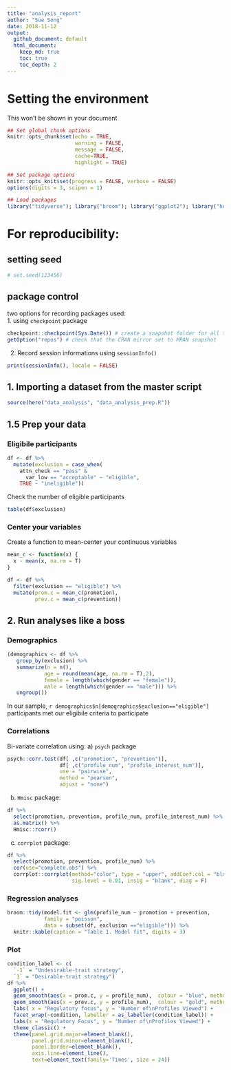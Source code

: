 ```yaml
---
title: "analysis_report"
author: "Sue Song"
date: 2018-11-12
output: 
  github_document: default
  html_document:
    keep_md: true
    toc: true
    toc_depth: 2
---
```


# Setting the environment 
This won't be shown in your document
```r
## Set global chunk options
knitr::opts_chunk$set(echo = TRUE, 
                      warning = FALSE, 
                      message = FALSE,
                      cache=TRUE,
                      highlight = TRUE)
```

```r
## Set package options
knitr::opts_knit$set(progress = FALSE, verbose = FALSE)
options(digits = 3, scipen = 1)
```

```r
## Load packages
library("tidyverse"); library("broom"); library("ggplot2"); library("here")
```


# For reproducibility:
## setting seed
```r
# set.seed(123456)
```

## package control
two options for recording packages used:  
1. using `checkpoint` package
```r
checkpoint::checkpoint(Sys.Date()) # create a snapshot folder for all the install pakges
getOption("repos") # check that the CRAN mirror set to MRAN snapshot
```
  
2. Record session informations using `sessionInfo()`  
```r
print(sessionInfo(), locale = FALSE)
```

## 1. Importing a dataset from the master script
```r
source(here("data_analysis", "data_analysis_prep.R"))
```

## 1.5 Prep your data
### Eligibile participants
```r
df <- df %>%
  mutate(exclusion = case_when(
    attn_check == "pass" &
      var_low == "acceptable" ~ "eligible",
    TRUE ~ "ineligible"))
```

Check the number of eligible participants
```r
table(df$exclusion)
```

### Center your variables
Create a function to mean-center your continuous variables
```r
mean_c <- function(x) {
  x - mean(x, na.rm = T)
}
```

```r
df <- df %>%
  filter(exclusion == "eligible") %>%
  mutate(prom.c = mean_c(promotion),
         prev.c = mean_c(prevention))
```


## 2. Run analyses like a boss
### Demographics
```r
(demographics <- df %>%
   group_by(exclusion) %>%
   summarize(n = n(),
            age = round(mean(age, na.rm = T),2),
            female = length(which(gender == "female")),
            male = length(which(gender == "male"))) %>%
   ungroup())
```

In our sample, `r demographics$n[demographics$exclusion=="eligible"]` participants met our eligibile criteria to participate  

### Correlations
Bi-variate correlation using:
a) `psych` package
```r
psych::corr.test(df[ ,c("promotion", "prevention")], 
                 df[ ,c("profile_num", "profile_interest_num")],
                 use = "pairwise",
                 method = "pearson",
                 adjust = "none")
```


b) `Hmisc` package:
```r
df %>%
  select(promotion, prevention, profile_num, profile_interest_num) %>%
  as.matrix() %>% 
  Hmisc::rcorr()
```

c) `corrplot` package:
```r
df %>%
  select(promotion, prevention, profile_num) %>%
  cor(use="complete.obs") %>%
  corrplot::corrplot(method="color", type = "upper", addCoef.col = "black", tl.col = "black", tl.srt = 45,
                     sig.level = 0.01, insig = "blank", diag = F)
```

### Regression analyses
```r
broom::tidy(model.fit <- glm(profile_num ~ promotion + prevention, 
            family = "poisson",
            data = subset(df, exclusion =="eligible"))) %>%
  knitr::kable(caption = "Table 1. Model fit", digits = 3)
```

### Plot
```r
condition_label <- c(
  `-1` = "Undesirable-trait strategy",
  `1` = "Desirable-trait strategy")
df %>%
  ggplot() +
  geom_smooth(aes(x = prom.c, y = profile_num),  colour = "blue", method = lm, se = T) +
  geom_smooth(aes(x = prev.c, y = profile_num),  colour = "gold", method = lm, se = T) +
  labs( x = "Regulatory focus", y = "Number of\nProfiles Viewed") +
  facet_wrap(~condition, labeller = as_labeller(condition_label)) + 
  labs(x = "Regulatory Focus", y = "Number of\nProfiles Viewed") +
  theme_classic() +
  theme(panel.grid.major=element_blank(),
        panel.grid.minor=element_blank(),
        panel.border=element_blank(),
        axis.line=element_line(),
        text=element_text(family='Times', size = 24))
```



